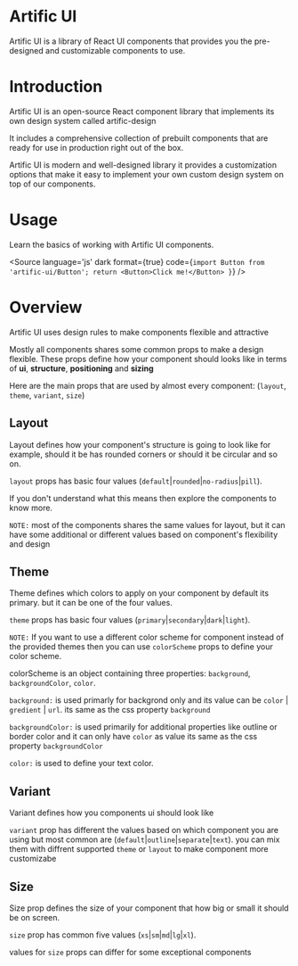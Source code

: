 
<Meta title="Get Started"/>

<h1>Artific UI</h1>

Artific UI is a library of React UI components that provides you the pre-designed and customizable components to use.

<h1>Introduction</h1>

Artific UI is an open-source React component library that implements its own design system called artific-design

It includes a comprehensive collection of prebuilt components that are ready for use in production right out of the box.

Artific UI is modern and well-designed library it provides a customization options that make it easy to implement your own custom design system on top of our components.


<h1>Usage</h1>

Learn the basics of working with Artific UI components.

<Source
	language='js'
	dark
	format={true}
	code={`import Button from 'artific-ui/Button';
              return <Button>Click me!</Button>
            }`}
/>

<h1>Overview</h1>

Artific UI uses design rules to make components flexible and attractive

Mostly all components shares some common props to make a design flexible. These props define how your component should looks like in terms of <b>ui</b>,  <b>structure</b>,  <b>positioning</b> and  <b>sizing</b>

Here are the main props that are used by almost every component: (`layout`, `theme`, `variant`, `size`)

<h2>Layout</h2>

Layout defines how your component's structure is going to look like for example, should it be has rounded corners or should it be circular and so on.

`layout` props has basic four values (`default`|`rounded`|`no-radius`|`pill`).

If you don't understand what this means then explore the components to know more.

`NOTE:` most of the components shares the same values for layout, but it can have some additional or different values based on component's flexibility and design


<h2>Theme</h2>

Theme defines which colors to apply on your component by default its primary. but it can be one of the four values.

`theme` props has basic four values (`primary`|`secondary`|`dark`|`light`).

`NOTE:` If you want to use a different color scheme for component instead of the provided themes then  you can use
`colorScheme` props to define your color scheme.

colorScheme is an object containing three properties: `background`, `backgroundColor`, `color`.

`background:` is used primarly for backgrond only and its value can be `color` | `gredient` | `url`. its same as the css property `background`

`backgroundColor:` is used primarily for additional properties like outline or border color and it can only have `color` as value its same as the css property `backgroundColor`

`color:` is used to define your text color.

<h2>Variant</h2>

Variant defines how you components ui should look like

`variant` prop has different the values based on which component you are using
but most common are (`default`|`outline`|`separate`|`text`). you can mix them with diffrent supported `theme` or `layout` to make component more customizabe


<h2>Size</h2>

Size prop defines the size of your component that how big or small it should be on screen.

`size` prop has common five values (`xs`|`sm`|`md`|`lg`|`xl`).

values for `size` props can differ for some exceptional components
